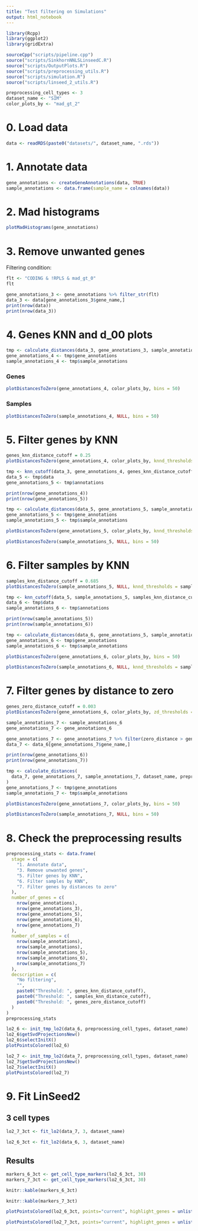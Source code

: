 ```yaml
---
title: "Test filtering on Simulations"
output: html_notebook
---
```



```r
library(Rcpp)
library(ggplot2)
library(gridExtra)

sourceCpp("scripts/pipeline.cpp")
source("scripts/SinkhornNNLSLinseedC.R")
source("scripts/OutputPlots.R")
source("scripts/preprocessing_utils.R")
source("scripts/simulation.R")
source("scripts/linseed_2_utils.R")
```

```r
preprocessing_cell_types <- 3
dataset_name <- "SIM"
color_plots_by <- "mad_gt_2"
```

# 0. Load data
```r
data <- readRDS(paste0("datasets/", dataset_name, ".rds"))
```

# 1. Annotate data
```r
gene_annotations <- createGeneAnnotations(data, TRUE)
sample_annotations <- data.frame(sample_name = colnames(data))
```

# 2. Mad histograms
```r
plotMadHistograms(gene_annotations)
```

# 3. Remove unwanted genes

Filtering condition:
```r
flt <- "CODING & !RPLS & mad_gt_0"
flt
```

```r
gene_annotations_3 <- gene_annotations %>% filter_str(flt)
data_3 <- data[gene_annotations_3$gene_name,]
print(nrow(data))
print(nrow(data_3))
```


# 4. Genes KNN and d_00 plots
```r
tmp <- calculate_distances(data_3, gene_annotations_3, sample_annotations, dataset_name, preprocessing_cell_types, NULL)
gene_annotations_4 <- tmp$gene_annotations
sample_annotations_4 <- tmp$sample_annotations
```

### Genes
```r
plotDistancesToZero(gene_annotations_4, color_plots_by, bins = 50)
```

### Samples
```r
plotDistancesToZero(sample_annotations_4, NULL, bins = 50)
```

# 5. Filter genes by KNN
```r
genes_knn_distance_cutoff = 0.25
plotDistancesToZero(gene_annotations_4, color_plots_by, knnd_thresholds = genes_knn_distance_cutoff, bins = 50)
```

```r
tmp <- knn_cutoff(data_3, gene_annotations_4, genes_knn_distance_cutoff)
data_5 <- tmp$data
gene_annotations_5 <- tmp$annotations

print(nrow(gene_annotations_4))
print(nrow(gene_annotations_5))
```

```r
tmp <- calculate_distances(data_5, gene_annotations_5, sample_annotations_4, dataset_name, preprocessing_cell_types, svd_dims = NULL)
gene_annotations_5 <- tmp$gene_annotations
sample_annotations_5 <- tmp$sample_annotations
```

```r
plotDistancesToZero(gene_annotations_5, color_plots_by, knnd_thresholds = genes_knn_distance_cutoff, bins=50)
```

```r
plotDistancesToZero(sample_annotations_5, NULL, bins = 50)
```

# 6. Filter samples by KNN
```r
samples_knn_distance_cutoff = 0.685
plotDistancesToZero(sample_annotations_5, NULL, knnd_thresholds = samples_knn_distance_cutoff, bins = 50)
```

```r
tmp <- knn_cutoff(data_5, sample_annotations_5, samples_knn_distance_cutoff, samples = T)
data_6 <- tmp$data
sample_annotations_6 <- tmp$annotations

print(nrow(sample_annotations_5))
print(nrow(sample_annotations_6))
```


```r
tmp <- calculate_distances(data_6, gene_annotations_5, sample_annotations_6, dataset_name, preprocessing_cell_types, svd_dims = NULL)
gene_annotations_6 <- tmp$gene_annotations
sample_annotations_6 <- tmp$sample_annotations
```

```r
plotDistancesToZero(gene_annotations_6, color_plots_by, bins = 50)
```

```r
plotDistancesToZero(sample_annotations_6, NULL, knnd_thresholds = samples_knn_distance_cutoff, bins = 50)
```

# 7. Filter genes by distance to zero
```r
genes_zero_distance_cutoff = 0.003
plotDistancesToZero(gene_annotations_6, color_plots_by, zd_thresholds = genes_zero_distance_cutoff, bins = 50)
```

```r
sample_annotations_7 <- sample_annotations_6
gene_annotations_7 <- gene_annotations_6

gene_annotations_7 <- gene_annotations_7 %>% filter(zero_distance > genes_zero_distance_cutoff)
data_7 <- data_6[gene_annotations_7$gene_name,]

print(nrow(gene_annotations_6))
print(nrow(gene_annotations_7))
```


```r
tmp <- calculate_distances(
  data_7, gene_annotations_7, sample_annotations_7, dataset_name, preprocessing_cell_types, svd_dims = NULL
)
gene_annotations_7 <- tmp$gene_annotations
sample_annotations_7 <- tmp$sample_annotations
```

```r
plotDistancesToZero(gene_annotations_7, color_plots_by, bins = 50)
```

```r
plotDistancesToZero(sample_annotations_7, NULL, bins = 50)
```

# 8. Check the preprocessing results
```r
preprocessing_stats <- data.frame(
  stage = c(
    "1. Annotate data",
    "3. Remove unwanted genes",
    "5. Filter genes by KNN",
    "6. Filter samples by KNN",
    "7. Filter genes by distances to zero"
  ),
  number_of_genes = c(
    nrow(gene_annotations),
    nrow(gene_annotations_3),
    nrow(gene_annotations_5),
    nrow(gene_annotations_6),
    nrow(gene_annotations_7)
  ),
  number_of_samples = c(
    nrow(sample_annotations),
    nrow(sample_annotations),
    nrow(sample_annotations_5),
    nrow(sample_annotations_6),
    nrow(sample_annotations_7)
  ),
  decscription = c(
    "No filtering",
    "",
    paste0("Threshold: ", genes_knn_distance_cutoff),
    paste0("Threshold: ", samples_knn_distance_cutoff),
    paste0("Threshold: ", genes_zero_distance_cutoff)
  )
)
preprocessing_stats
```

```r
lo2_6 <- init_tmp_lo2(data_6, preprocessing_cell_types, dataset_name)
lo2_6$getSvdProjectionsNew()
lo2_6$selectInitX()
plotPointsColored(lo2_6)
```

```r
lo2_7 <- init_tmp_lo2(data_7, preprocessing_cell_types, dataset_name)
lo2_7$getSvdProjectionsNew()
lo2_7$selectInitX()
plotPointsColored(lo2_7)
```


# 9. Fit LinSeed2

## 3 cell types
```r
lo2_7_3ct <- fit_lo2(data_7, 3, dataset_name)
```

```r
lo2_6_3ct <- fit_lo2(data_6, 3, dataset_name)
```

## Results
```r
markers_6_3ct <- get_cell_type_markers(lo2_6_3ct, 30)
markers_7_3ct <- get_cell_type_markers(lo2_6_3ct, 30)
```

```r
knitr::kable(markers_6_3ct)
```

```r
knitr::kable(markers_7_3ct)
```

```r
plotPointsColored(lo2_6_3ct, points="current", highlight_genes = unlist(lapply(markers_6_3ct$genes, function(x) strsplit(x, " ")[[1]])))
```

```r
plotPointsColored(lo2_7_3ct, points="current", highlight_genes = unlist(lapply(markers_7_3ct$genes, function(x) strsplit(x, " ")[[1]])))
```

